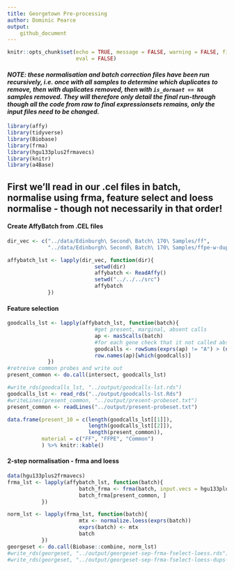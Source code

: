 ```yaml
---
title: Georgetown Pre-processing
author: Dominic Pearce
output:
    github_document
---
```


```r
knitr::opts_chunk$set(echo = TRUE, message = FALSE, warning = FALSE, fig.align = 'center',
                      eval = FALSE)
```

#### *NOTE: these normalisation and batch correction files have been run recursively, i.e. once with all samples to determine which duplicates to remove, then with duplicates removed, then with `is_dormant == NA` samples removed. They will therefore only detail the final run-through though all the code from raw to final expressionsets remains, only the input files need to be changed.*

```r
library(affy)
library(tidyverse)
library(Biobase)
library(frma)
library(hgu133plus2frmavecs)
library(knitr)
library(a4Base)
```

## First we'll read in our .cel files in batch, normalise using frma, feature select and loess normalise - though not necessarily in that order! 

#### Create AffyBatch from .CEL files

```r
dir_vec <- c("../data/Edinburgh\ Second\ Batch\ 170\ Samples/ff",
             "../data/Edinburgh\ Second\ Batch\ 170\ Samples/ffpe-w-duplicates")

affybatch_lst <- lapply(dir_vec, function(dir){
                            setwd(dir)
                            affybatch <- ReadAffy()
                            setwd("../../../src")
                            affybatch
             })
```

#### Feature selection

```r
goodcalls_lst <- lapply(affybatch_lst, function(batch){
                            #get present, marginal, absent calls
                            ap <- mas5calls(batch)
                            #for each gene check that it not called absent in less than 90% of samples
                            goodcalls <- rowSums(exprs(ap) != "A") > (ncol(ap) / 10)
                            row.names(ap)[which(goodcalls)]
             })
#retreive common probes and write out
present_common <- do.call(intersect, goodcalls_lst)
```

```r
#write_rds(goodcalls_lst, "../output/goodcalls-lst.rds")
goodcalls_lst <- read_rds("../output/goodcalls-lst.Rds")
#writeLines(present_common, "../output/present-probeset.txt")
present_common <- readLines("../output/present-probeset.txt")
```

```r
data.frame(present_10 = c(length(goodcalls_lst[[1]]), 
                          length(goodcalls_lst[[2]]), 
                          length(present_common)),
           material = c("FF", "FFPE", "Common")
           ) %>% knitr::kable()
```

#### 2-step normalisation - frma and loess 

```r
data(hgu133plus2frmavecs)
frma_lst <- lapply(affybatch_lst, function(batch){
                       batch_frma <- frma(batch, input.vecs = hgu133plus2frmavecs)  
                       batch_frma[present_common, ]
           })

norm_lst <- lapply(frma_lst, function(batch){
                       mtx <- normalize.loess(exprs(batch))
                       exprs(batch) <- mtx
                       batch
           })
georgeset <- do.call(Biobase::combine, norm_lst)
#write_rds(georgeset, "../output/georgeset-sep-frma-fselect-loess.rds")
#write_rds(georgeset, "../output/georgeset-sep-frma-fselect-loess-dups-included.rds")
```
